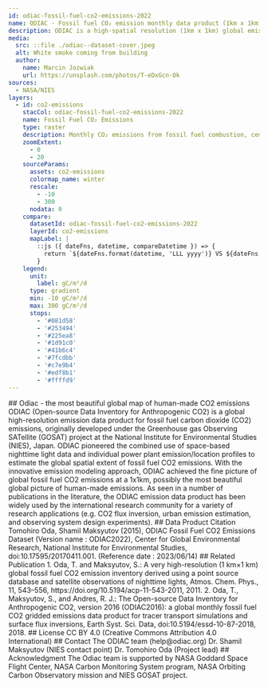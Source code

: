 ```yaml
---
id: odiac-fossil-fuel-co2-emissions-2022
name: ODIAC - Fossil fuel CO₂ emission monthly data product (1km x 1km)
description: ODIAC is a high-spatial resolution (1km x 1km) global emission data product of CO₂ emissions
media:
  src: ::file ./odiac--dataset-cover.jpeg
  alt: White smoke coming from building
  author:
    name: Marcin Jozwiak
    url: https://unsplash.com/photos/T-eDxGcn-Ok
sources:
  - NASA/NIES
layers:
  - id: co2-emissions
    stacCol: odiac-fossil-fuel-co2-emissions-2022
    name: Fossil Fuel CO₂ Emissions
    type: raster
    description: Monthly CO₂ emissions from fossil fuel combustion, cement production and gas flaring.
    zoomExtent:
      - 0
      - 20
    sourceParams:
      assets: co2-emissions
      colormap_name: winter
      rescale:
        - -10
        - 300
      nodata: 0
    compare:
      datasetId: odiac-fossil-fuel-co2-emissions-2022
      layerId: co2-emissions
      mapLabel: |
        ::js ({ dateFns, datetime, compareDatetime }) => {
          return `${dateFns.format(datetime, 'LLL yyyy')} VS ${dateFns.format(compareDatetime, 'LLL yyyy')}`;
        }
    legend:
      unit: 
        label: gC/m²/d
      type: gradient
      min: -10 gC/m²/d
      max: 300 gC/m²/d
      stops:
        - '#081d58'
        - '#253494'
        - '#225ea8'
        - '#1d91c0'
        - '#41b6c4'
        - '#7fcdbb'
        - '#c7e9b4'
        - '#edf8b1'
        - '#ffffd9'
---
```


<Block>
  <Prose>
    ## Odiac - the most beautiful global map of human-made CO2 emissions 
    ODIAC (Open-source Data Inventory for Anthropogenic CO2) is a global high-resolution emission data product for fossil fuel carbon dioxide (CO2) emissions, originally developed under the Greenhouse gas Observing SATellite (GOSAT) project at the National Institute for Environmental Studies (NIES), Japan. ODIAC pioneered the combined use of space-based nighttime light data and individual power plant emission/location profiles to estimate the global spatial extent of fossil fuel CO2 emissions. With the innovative emission modeling approach, ODIAC achieved the fine picture of global fossil fuel CO2 emissions at a 1x1km, possibly the most beautiful global picture of human-made emissions. As seen in a number of publications in the literature, the ODIAC emission data product has been widely used by the international research community for a variety of research applications (e.g. CO2 flux inversion, urban emission estimation, and observing system design experiments). 
    ## Data Product Citation
    Tomohiro Oda, Shamil Maksyutov (2015), ODIAC Fossil Fuel CO2 Emissions Dataset (Version name : ODIAC2022), Center for Global Environmental Research, National Institute for Environmental Studies, doi:10.17595/20170411.001. (Reference date : 2023/06/14)
    ## Related Publication
    1. Oda, T. and Maksyutov, S.: A very high-resolution (1 km×1 km) global fossil fuel CO2 emission inventory derived using a point source database and satellite observations of nighttime lights, Atmos. Chem. Phys., 11, 543–556, ﻿https://doi.org/10.5194/acp-11-543-2011﻿, 2011.
    2. Oda, T., Maksyutov, S., and Andres, R. J.: The Open-source Data Inventory for Anthropogenic CO2, version 2016 (ODIAC2016): a global monthly fossil fuel CO2 gridded emissions data product for tracer transport simulations and surface flux inversions, Earth Syst. Sci. Data, doi:10.5194/essd-10-87-2018, 2018.
    ## License
    CC BY 4.0 (Creative Commons Attribution 4.0 International)
    ## Contact
    The ODIAC team (help@odiac.org)
    Dr. Shamil Maksyutov (NIES contact point)
    Dr. Tomohiro Oda (Project lead)
    ## Acknowledgment
    The Odiac team is supported by NASA Goddard Space Flight Center, NASA Carbon Monitoring System program, NASA Orbiting Carbon Observatory mission and NIES GOSAT project.​
  </Prose>
</Block>
